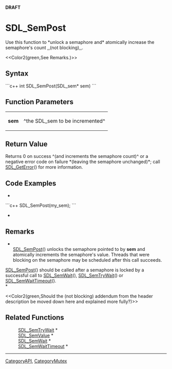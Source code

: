 <!-- pragma section-numbers off -->
<!-- pragma disable-camelcase -->
'''DRAFT'''

= SDL_SemPost =
Use this function to *unlock a semaphore and* atomically increase the semaphore's count ,,(not blocking),,.

<<Color2(green,See Remarks.)>>


== Syntax ==
```c++
int SDL_SemPost(SDL_sem* sem)
```

== Function Parameters ==
{|
|'''sem'''
|^the SDL_sem to be incremented^
|}

== Return Value ==
Returns 0 on success ^(and increments the semaphore count)^ or a negative error code on failure *(leaving the semaphore unchanged)*; call [[SDL_GetError]]() for more information.

== Code Examples ==
*
```c++
SDL_SemPost(my_sem);
```
*

== Remarks ==
*<br/>[[SDL_SemPost]]() unlocks the semaphore pointed to by '''sem''' and atomically increments the semaphore's value. Threads that were blocking on the semaphore may be scheduled after this call succeeds.

[[SDL_SemPost]]() should be called after a semaphore is locked by a successful call to [[SDL_SemWait]](), [[SDL_SemTryWait]]() or [[SDL_SemWaitTimeout]](). <br/>*

<<Color2(green,Should the (not blocking) addendum from the header description be moved down here and explained more fully?)>>

== Related Functions ==
:[[SDL_SemTryWait]] *
:[[SDL_SemValue]] *
:[[SDL_SemWait]] *
:[[SDL_SemWaitTimeout]] *

----
[[CategoryAPI]], [[CategoryMutex]]
